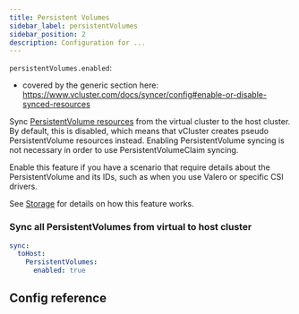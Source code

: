 ```yaml
---
title: Persistent Volumes
sidebar_label: persistentVolumes
sidebar_position: 2
description: Configuration for ...
---
```




`persistentVolumes.enabled`:
- covered by the generic section here: https://www.vcluster.com/docs/syncer/config#enable-or-disable-synced-resources

Sync [PersistentVolume resources](https://kubernetes.io/docs/concepts/storage/persistent-volumes/) from the virtual cluster to the host cluster. By default, this is disabled, which means that vCluster creates pseudo PersistentVolume resources instead. Enabling PersistentVolume syncing is not necessary in order to use PersistentVolumeClaim syncing.

Enable this feature if you have a scenario that require details about the PersistentVolume and its IDs, such as when you use Valero or specific CSI drivers.

See [Storage](/architecture/storage.mdx) for details on how this feature works.

### Sync all PersistentVolumes from virtual to host cluster
```YAML
sync:
  toHost:
    PersistentVolumes:
      enabled: true
```



## Config reference

<EnableSwitch/>
